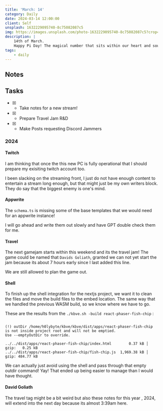 ```yaml
---
title: 'March: 14'
category: Daily
date: 2024-03-14 12:00:00
client: Self
unsplash: 1632229095740-8c75082087c5
img: https://images.unsplash.com/photo-1632229095740-8c75082087c5?crop=entropy&cs=srgb&fm=jpg&ixid=MnwzNjM5Nzd8MHwxfHJhbmRvbXx8fHx8fHx8fDE2ODE3NDg2ODY&ixlib=rb-4.0.3&q=85
description: |
    14th of March.
    Happy Pi Day! The magical number that sits within our heart and soul.
tags:
    - daily
---
```



## Notes


## Tasks

- [x] - Take notes for a new stream!
- [x] - Prepare Travel Jam R&D
- [x] - Make Posts requesting Discord Jammers


### 2024


#### Twitch

I am thinking that once the this new PC is fully operational that I should prepare my exisiting twitch account too.

I been slacking on the streaming front, I just do not have enough content to entertain a stream long enough, but that might just be my own writers block.
They do say that the biggest enemy is one's mind.



#### Appwrite

The `schema.ts` is missing some of the base templates that we would need for an appwrite instance!

I will go ahead and write them out slowly and have GPT double check them for me.

#### Travel

The next gamejam starts within this weekend and its the travel jam!
The game could be named that `Davids Goliath`, granted we can not yet start the jam because its about 7 hours early since I last added this line.

We are still allowed to plan the game out.



#### Shell

To finish up the shell integration for the nextjs project, we want it to clean the files and move the build files to the embed location.
The same way that we handled the previous WASM build, so we know where we have to go.

These are the results from the `./kbve.sh -build react-phaser-fish-chip` : 

```

(!) outDir /home/h0lybyte/kbve/kbve/dist/apps/react-phaser-fish-chip is not inside project root and will not be emptied.
Use --emptyOutDir to override.

../../dist/apps/react-phaser-fish-chip/index.html        0.37 kB │ gzip:   0.25 kB
../../dist/apps/react-phaser-fish-chip/fish-chip.js  1,969.38 kB │ gzip: 484.77 kB

```

We can actually just avoid using the shell and pass through that empty outdir command! Yay!
That ended up being easier to manage than I would have thought.



#### David Goliath 

The travel tag might be a bit weird but also these notes for this year , 2024, will extend into the next day because its almost 3:39am here.

